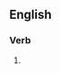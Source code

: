 ==English==

===Verb===
{{head|en|verb form}}

# {{present participle of|italicize|lang=en|nocat=1}}